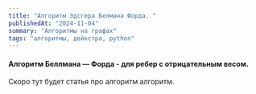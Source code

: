 ```yaml
---
title: "Алгоритм Эдсгера Белмана Форда. "
publishedAt: "2024-11-04"
summary: "Алгоритмы на графах"
tags: "алгоритмы, дейкстра, python"
---
```



#### Алгоритм Беллмана — Форда - для ребер с отрицательным весом.

Скоро тут будет статья про алгоритм алгоритм.